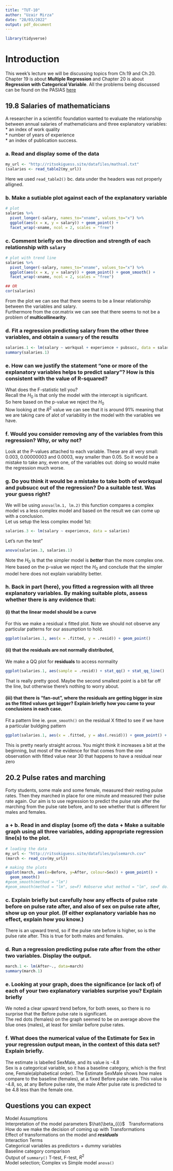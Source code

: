```yaml
---
title: "TUT-10"
author: "Uzair Mirza"
date: "28/03/2022"
output: pdf_document
---
```

```r
library(tidyverse)
```

# Introduction
This week's lecture we will be discussing topics from Ch:19 and Ch.20. Chapter 19 is about **Multiple Regression** and Chapter 20 is about **Regression with Categorical Variable**. All the problems being discussed can be found on the PASIAS [here](https://ritsokiguess.site/pasias/)

## 19.8 Salaries of mathematicians
A researcher in a scientific foundation wanted to evaluate the relationship between annual salaries of mathematicians and three explanatory variables: \
* an index of work quality \
* number of years of experience \
* an index of publication success. \

### a. Read and display some of the data
```r
my_url <- "http://ritsokiguess.site/datafiles/mathsal.txt"
(salaries <- read_table2(my_url))
```
Here we used `read_table2()` bc. data under the headers was not properly alligned. \

### b. Make a sutiable plot against each of the explanatory variable
```r
# plot
salaries %>%
  pivot_longer(-salary, names_to="xname", values_to="x") %>%
  ggplot(aes(x = x, y = salary)) + geom_point() +
  facet_wrap(~xname, ncol = 2, scales = "free")
```

### c. Comment briefly on the direction and strength of each relationship with `salary`
```r
# plot with trend line
salaries %>%
  pivot_longer(-salary, names_to="xname", values_to="x") %>%
  ggplot(aes(x = x, y = salary)) + geom_point() + geom_smooth() +
  facet_wrap(~xname, ncol = 2, scales = "free")

## OR
cor(salaries)
```
From the plot we can see that there seems to be a linear relationship between the variables and salary. \
Furthermore from the cor.matrix we can see that there seems to not be a problem of **multicollinearity**. \

### d. Fit a regression predicting salary from the other three variables, and obtain a `summary` of the results
```r
salaries.1 <- lm(salary ~ workqual + experience + pubsucc, data = salaries)
summary(salaries.1)
```
### e. How can we justify the statement “one or more of the explanatory variables helps to predict salary”? How is this consistent with the value of R-squared?
What does the F-statistic tell you? \
Recall the $H_{0}$ is that only the model with the intercept is significant. \
So here based on the p-value we reject the $H_{0}$ \
Now looking at the $R^2$ value we can see that it is around 91% meaning that we are taking care of alot of variability in the model with the variables we have. \

### f. Would you consider removing any of the variables from this regression? Why, or why not?
Look at the P-values attached to each variable. These are all very small: 0.003, 0.00000003 and 0.0003, way smaller than 0.05. So it would be a mistake to take any, even one, of the variables out: doing so would make the regression much worse.

### g. Do you think it would be a mistake to take both of workqual and pubsucc out of the regression? Do a suitable test. Was your guess right?
We will be using `anova(lm.1, lm.2)` this function compares a complex model vs a less complex model and based on the result we can come up with a conclusion. \
Let us setup the less complex model 1st: \
```r
salaries.3 <- lm(salary ~ experience, data = salaries)
```
Let's run the test"
```r
anova(salaries.3, salaries.1)
```
Note the $H_0$ is that the simpler model is ***better*** than the more complex one. \
Here based on the p-value we reject the $H_{0}$ and conclude that the simpler model here does not explain variability better. \

### h. Back in part (here), you fitted a regression with all three explanatory variables. By making suitable plots, assess whether there is any evidence that: 
#### (i) that the linear model should be a curve
For this we make a residual x fitted plot. Note we should not observe any particular patterns for our assumption to hold.
```r
ggplot(salaries.1, aes(x = .fitted, y = .resid)) + geom_point()
```

#### (ii) that the residuals are not normally distributed,
We make a QQ plot for **residuals** to access normality
```r
ggplot(salaries.1, aes(sample = .resid)) + stat_qq() + stat_qq_line()
```
That is really pretty good. Maybe the second smallest point is a bit far off the line, but otherwise there’s nothing to worry about. \

#### (iii) that there is “fan-out”, where the residuals are getting bigger in size as the fitted values get bigger? Explain briefly how you came to your conclusions in each case.
Fit a pattern line ie. `geom_smooth()` on the residual X fitted to see if we have a particular buldging pattern
```r
ggplot(salaries.1, aes(x = .fitted, y = abs(.resid))) + geom_point() + geom_smooth()
```
This is pretty nearly straight across. You might think it increases a bit at the beginning, but most of the evidence for that comes from the one observation with fitted value near 30 that happens to have a residual near zero


## 20.2 Pulse rates and marching
Forty students, some male and some female, measured their resting pulse rates. Then they marched in place for one minute and measured their pulse rate again. Our aim is to use regression to predict the pulse rate after the marching from the pulse rate before, and to see whether that is different for males and females.

### a + b. Read in and display (some of) the data + Make a suitable graph using all three variables, adding appropriate regression line(s) to the plot.
```r
# loading the data
my_url <- "http://ritsokiguess.site/datafiles/pulsemarch.csv"
(march <- read_csv(my_url))

# making the plots
ggplot(march, aes(x=Before, y=After, colour=Sex)) + geom_point() + 
  geom_smooth()
#geom_smooth(method = "lm")
#geom_smooth(method = "lm", se=F) #observe what method = "lm", se=F do.

```
### c. Explain briefly but carefully how any effects of pulse rate before on pulse rate after, and also of sex on pulse rate after, show up on your plot. (If either explanatory variable has no effect, explain how you know.)
There is an upward trend, so if the pulse rate before is higher, so is the pulse rate after. This is true for both males and females.

### d. Run a regression predicting pulse rate after from the other two variables. Display the output.
```r
march.1 <- lm(After~., data=march)
summary(march.1)
```

### e. Looking at your graph, does the significance (or lack of) of each of your two explanatory variables surprise you? Explain briefly
We noted a clear upward trend before, for both sexes, so there is no surprise that the Before pulse rate is significant. \
The red dots (females) on the graph seemed to be on average above the blue ones (males), at least for similar before pulse rates. \

### f. What does the numerical value of the Estimate for Sex in your regression output mean, in the context of this data set? Explain briefly.
The estimate is labelled SexMale, and its value is -4.8 \
Sex is a categorical variable, so it has a baseline category, which is the first one, Female(alphabetical order). The Estimate SexMale shows how males compare to the baseline (females), at a fixed Before pulse rate. This value is -4.8, so, at any Before pulse rate, the male After pulse rate is predicted to be 4.8 less than the female one.


## Questions you can expect
Model Assumptions \
Interpretation of the model parameters $\hat{\beta_{i}}$ \ 
Transformations \
How do we make the decision of coming up with Transformations \
Effect of transformations on the model and ***residuals*** \
Interaction Terms \
Categorical variables as predictors + dummy variables \
Baseline category comparison \
Output of `summary()` T-test, F-test, $R^2$ \
Model selection; Complex vs Simple model `anova()` \